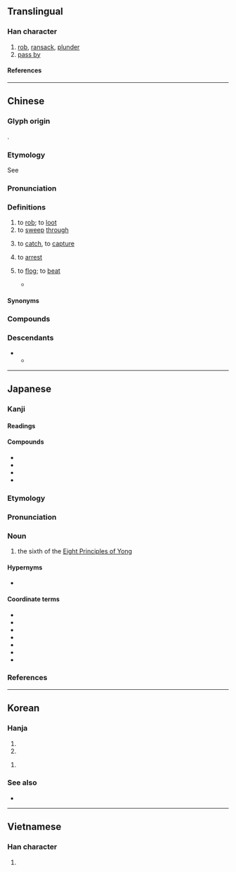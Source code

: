 {{character info}}
{{character info|0xf975}}
==Translingual==

===Han character===
{{Han char|rn=64|rad=手|as=08|sn=11|four=50096|canj=QYRF|ids=⿰扌京}}

# [[rob]], [[ransack]], [[plunder]]
# [[pass by]]

====References====
{{Han ref|kx=0438.110|dkj=12273|dj=0788.080|hdz=31903.020|uh=63A0|ud=25504|bh=B1B0|bd=45488}}
{{Han ref|uh=F975}}

----

==Chinese==
{{zh-forms}}

===Glyph origin===
{{Han etym}}
{{Han compound|手|京|ls=psc|c1=s|c2=p|t1=insect}}.

===Etymology===
See {{zh-l|略|to plunder, to pillage}}

===Pronunciation===
{{zh-pron
|m=lüè,lüě,2na=Beijing dialect
|c=loek6
|h=pfs=
|md=
|mn=qz,xm:lio̍k/zz:lia̍k/lia̍h
|mn_note=lio̍k/lia̍k - literary; lia̍h - vernacular
|mn-t=liah8
|w=
|mc=y
|oc=y
|cat=
}}

===Definitions===
{{zh-hanzi}}

# to [[rob]]; to [[loot]]
# to [[sweep]] [[through]]
# {{lb|zh|Min Nan}} to [[catch]], to [[capture]]
# {{lb|zh|Min Nan}} to [[arrest]]
# {{lb|zh|obsolete}} to [[flog]]; to [[beat]]
#* {{zh-x|趙 ^高 治 ^斯，榜{bàng} 掠 千 餘，不勝{shēng} 痛，自 誣 服。|{{w|Zhao Gao}}, as inquisitor, gave {{w|Li Si}} over a thousand '''flogs''' by the rod. Si, unable to bear the pain, false pleaded guilty.|ref=Shiji}}

====Synonyms====
{{zh-dial|捉}}
{{zh-dial|逮捕}}

===Compounds===
{{zh-der|侵掠|剽掠|姦淫擄掠|大掠|後掠翼|劫掠|殺掠|搶掠|掠脂斡肉|掠取|掠上心頭|掠食者|掠殺|擗掠|掠人之美|焚掠|掠是搬非|掠美|浮光掠影|攻城掠地|擄掠|抄掠|掠影|掠地攻城|榜掠|暴掠|掠治|掠頭|掠亂|掠奪|掠子|攻掠|考掠|肆掠|鈔掠|虛嘴掠舌|掠過|掠龍:lia̍h-lêng;Min Nan|扭掠:liú-lia̍h;Min Nan|掠準:lia̍h-chún;Min Nan}}

===Descendants===
* {{desc|bor=1|tai-pro|*C̬.lakᴰ|t=to steal}}
** {{desc|th|ลัก|t=to steal}}

----

==Japanese==

===Kanji===
{{ja-kanji|rs=手08}}

====Readings====
{{ja-readings
|goon=らく, ろう
|kanon=りゃく, りょう
|kun=かす-める
}}

====Compounds====
* {{ja-r|侵掠|しんりゃく}}
* {{ja-r|奪掠|だつりゃく}}
* {{ja-r|掠奪|りゃくだつ}}
* {{ja-r|掠笞|りょうち}}

===Etymology===
{{wp|lang=ja}}
{{ja-kanjitab|りゃく|yomi=o}}
{{der|ja|ltc|掠|sort=りゃく}}

===Pronunciation===
{{ja-pron|yomi=o|りゃく|acc=1|acc_ref=DJR}}

===Noun===
{{ja-noun|りゃく}}

# the sixth of the [[w:Eight Principles of Yong|Eight Principles of Yong]]

====Hypernyms====
* {{ja-r|永字八法|えいじ はっぽう|the [[w:Eight Principles of Yong|Eight Principles of Yong]]}}

====Coordinate terms====
* {{ja-r|側|そく|the first of the [[w:Eight Principles of Yong|Eight Principles of Yong]]}}
* {{ja-r|勒|ろく|the second of the [[w:Eight Principles of Yong|Eight Principles of Yong]]}}
* {{ja-r|努|ど|the third of the [[w:Eight Principles of Yong|Eight Principles of Yong]]}}
* {{ja-r|趯|てき|the fourth of the [[w:Eight Principles of Yong|Eight Principles of Yong]]}}
* {{ja-r|策|さく|the fifth of the [[w:Eight Principles of Yong|Eight Principles of Yong]]}}
* {{ja-r|啄|たく|the seventh of the [[w:Eight Principles of Yong|Eight Principles of Yong]]}}
* {{ja-r|磔|たく|the eighth of the [[w:Eight Principles of Yong|Eight Principles of Yong]]}}

===References===
<references/>

----

==Korean==

===Hanja===
{{ko-hanja|노략질하다|노략질할|략||약}}

# {{hanja form of|[[략]]/[[약]]|[[rob]], [[ransack]], [[plunder]]}}
# {{hanja form of|[[략]]/[[약]]|[[pass by]]}}

{{ko-hanja|[[볼기]][[치다|칠]]|량||양}}

# {{hanja form of|[[량]]/[[양]]|[[flog]], [[beat]]}}

===See also===
* {{l|ko|略}}

----

==Vietnamese==

===Han character===
{{vi-readings|reading=lướt, lược, lựng|rs=手08}}

# {{rfdef|vi|sort=手08}}